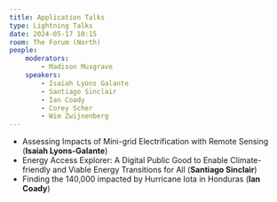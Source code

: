 ```yaml
---
title: Application Talks
type: Lightning Talks
date: 2024-05-17 10:15
room: The Forum (North)
people:
    moderators:
        - Madison Musgrave
    speakers:
        - Isaiah Lyons Galante
        - Santiago Sinclair
        - Ian Coady
        - Corey Scher
        - Wim Zwijnenberg
---
```

- Assessing Impacts of Mini-grid Electrification with Remote Sensing (**Isaiah Lyons-Galante**) 
- Energy Access Explorer: A Digital Public Good to Enable Climate-friendly and Viable Energy Transitions for All (**Santiago Sinclair**) 
- Finding the 140,000 impacted by Hurricane Iota in Honduras (**Ian Coady**)

